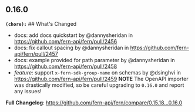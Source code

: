 ## 0.16.0
**`(chore):`** ## What's Changed
* docs: add docs quickstart by @dannysheridan in https://github.com/fern-api/fern/pull/2456
* docs: fix callout spacing by @dannysheridan in https://github.com/fern-api/fern/pull/2457
* docs: example provided for path parameter by @dannysheridan in https://github.com/fern-api/fern/pull/2458
* *feature*: support `x-fern-sdk-group-name` on schemas by @dsinghvi in https://github.com/fern-api/fern/pull/2459
   **NOTE** The OpenAPI importer was drastically modified, so be careful upgrading to `0.16.0` and report any issues!


**Full Changelog**: https://github.com/fern-api/fern/compare/0.15.18...0.16.0

